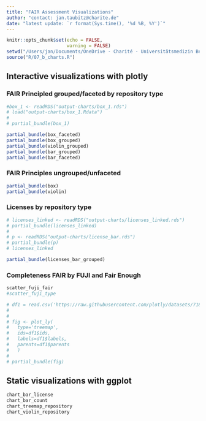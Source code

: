 ```yaml
---
title: "FAIR Assessment Visualizations"
author: "contact: jan.taubitz@charite.de"
date: "latest update: `r format(Sys.time(), '%d %B, %Y')`"
---
```


```r
knitr::opts_chunk$set(echo = FALSE, 
                      warning = FALSE)
setwd("/Users/jan/Documents/OneDrive - Charité - Universitätsmedizin Berlin/_BIH/BUA-Dashboards/fair-assessment")
source("R/07_b_charts.R")
```

## Interactive visualizations with plotly

### FAIR Principled grouped/faceted by repository type
```r

#box_1 <- readRDS("output-charts/box_1.rds")
# load("output-charts/box_1.Rdata")
# 
# partial_bundle(box_1)

partial_bundle(box_faceted)
partial_bundle(box_grouped)
partial_bundle(violin_grouped)
partial_bundle(bar_grouped)
partial_bundle(bar_faceted)
```

### FAIR Principles ungrouped/unfaceted

```r
partial_bundle(box)
partial_bundle(violin)
```


### Licenses by repository type
```r
# licenses_linked <- readRDS("output-charts/licenses_linked.rds")
# partial_bundle(licenses_linked)
# 
# p <- readRDS("output-charts/license_bar.rds")
# partial_bundle(p)
# licenses_linked

partial_bundle(licenses_bar_grouped)


```

### Completeness FAIR by FUJI and Fair Enough
```r
scatter_fuji_fair
#scatter_fuji_type
```


```r


# df1 = read.csv('https://raw.githubusercontent.com/plotly/datasets/718417069ead87650b90472464c7565dc8c2cb1c/sunburst-coffee-flavors-complete.csv')
# 
# 
# fig <- plot_ly(
#   type='treemap',
#   ids=df1$ids,
#   labels=df1$labels,
#   parents=df1$parents
#   )
# 
# partial_bundle(fig)
```

## Static visualizations with ggplot

```r
chart_bar_license
chart_bar_count
chart_treemap_repository
chart_violin_repository
```

